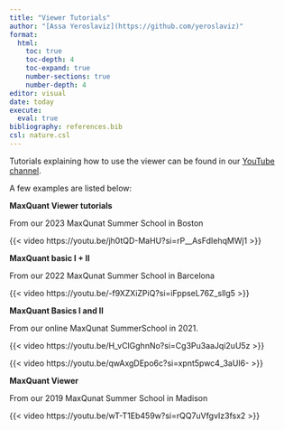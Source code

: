 ```yaml
---
title: "Viewer Tutorials"
author: "[Assa Yeroslaviz](https://github.com/yeroslaviz)"
format: 
  html:
    toc: true
    toc-depth: 4
    toc-expand: true
    number-sections: true
    number-depth: 4
editor: visual
date: today
execute:
  eval: true
bibliography: references.bib
csl: nature.csl
---
```


Tutorials explaining how to use the viewer can be found in our [YouTube channel](https://www.youtube.com/c/MaxQuantChannel).

A few examples are listed below:

**MaxQuant Viewer tutorials**

From our 2023 MaxQunat Summer School in Boston

{{< video https://youtu.be/jh0tQD-MaHU?si=rP__AsFdIehqMWj1 >}}

**MaxQuant basic I + II**

From our 2022 MaxQunat Summer School in Barcelona

{{< video https://youtu.be/-f9XZXiZPiQ?si=iFppseL76Z_sllg5 >}}

**MaxQuant Basics I and II**

From our online MaxQunat SummerSchool in 2021.

{{< video https://youtu.be/H_vClGghnNo?si=Cg3Pu3aaJqi2uU5z >}}

{{< video https://youtu.be/qwAxgDEpo6c?si=xpnt5pwc4_3aUI6- >}}

**MaxQuant Viewer **

From our 2019 MaxQunat Summer School in Madison

{{< video https://youtu.be/wT-T1Eb459w?si=rQQ7uVfgvIz3fsx2 >}}
